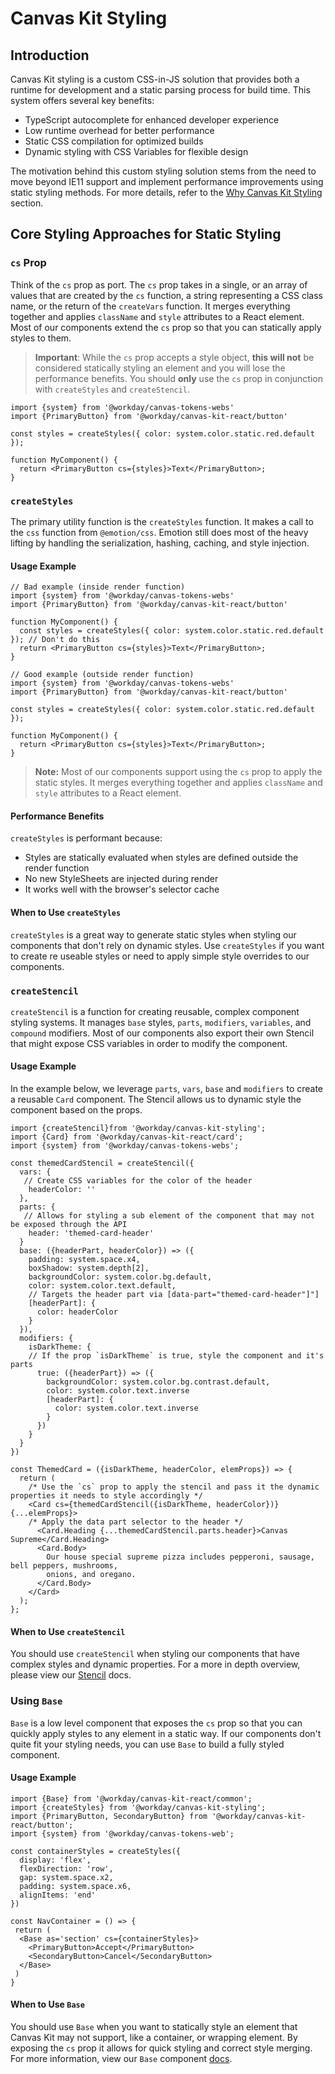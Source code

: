 <Meta title="Styling/Overview" />

# Canvas Kit Styling

## Introduction

Canvas Kit styling is a custom CSS-in-JS solution that provides both a runtime for development and a static parsing process for build time. This system offers several key benefits:

- TypeScript autocomplete for enhanced developer experience
- Low runtime overhead for better performance
- Static CSS compilation for optimized builds
- Dynamic styling with CSS Variables for flexible design

The motivation behind this custom styling solution stems from the need to move beyond IE11 support and implement performance improvements using static styling methods. For more details, refer to the [Why Canvas Kit Styling](https://workday.github.io/canvas-kit/?path=/docs/styling-why-canvas-styling--docs) section.

## Core Styling Approaches for Static Styling

### `cs` Prop

Think of the `cs` prop as  port. The `cs` prop takes in a single, or an array of values that are created by the `cs` function, a
string representing a CSS class name, or the return of the `createVars` function. It merges
everything together and applies `className` and `style` attributes to a React element. Most of our components extend the `cs` prop so that you can statically apply styles to them.

>**Important**: While the `cs` prop accepts a style object, **this will not** be considered statically styling an element and you will lose the performance benefits. You should **only** use the `cs` prop in conjunction with `createStyles` and `createStencil`.

```tsx
import {system} from '@workday/canvas-tokens-webs'
import {PrimaryButton} from '@workday/canvas-kit-react/button'

const styles = createStyles({ color: system.color.static.red.default });

function MyComponent() {
  return <PrimaryButton cs={styles}>Text</PrimaryButton>;
}
```

### `createStyles`

The primary utility function is the `createStyles` function. It makes a call to the `css` function
from `@emotion/css`. Emotion still does most of the heavy lifting by handling the serialization,
hashing, caching, and style injection.

#### Usage Example

```tsx
// Bad example (inside render function)
import {system} from '@workday/canvas-tokens-webs'
import {PrimaryButton} from '@workday/canvas-kit-react/button'

function MyComponent() {
  const styles = createStyles({ color: system.color.static.red.default }); // Don't do this
  return <PrimaryButton cs={styles}>Text</PrimaryButton>;
}

// Good example (outside render function)
import {system} from '@workday/canvas-tokens-webs'
import {PrimaryButton} from '@workday/canvas-kit-react/button'

const styles = createStyles({ color: system.color.static.red.default });

function MyComponent() {
  return <PrimaryButton cs={styles}>Text</PrimaryButton>;
}
```

> **Note:** Most of our components support using the `cs` prop to apply the static styles. It merges
everything together and applies `className` and `style` attributes to a React element.

#### Performance Benefits

`createStyles` is performant because:
- Styles are statically evaluated when styles are defined outside the render function
- No new StyleSheets are injected during render
- It works well with the browser's selector cache

#### When to Use `createStyles`
`createStyles` is a great way to generate static styles when styling our components that don't rely on dynamic styles. Use `createStyles` if you want to create re useable styles or need to apply simple style overrides to our components.

### `createStencil`
`createStencil` is a function for creating reusable, complex component styling systems. It manages `base` styles, `parts`, `modifiers`, `variables`, and `compound` modifiers. Most of our components also export their own Stencil that might expose CSS variables in order to modify the component.


#### Usage Example

In the example below, we leverage `parts`, `vars`, `base` and `modifiers` to create a reusable `Card` component. The Stencil allows us to dynamic style the component based on the props.

```tsx
import {createStencil}from '@workday/canvas-kit-styling';
import {Card} from '@workday/canvas-kit-react/card';
import {system} from '@workday/canvas-tokens-webs';

const themedCardStencil = createStencil({
  vars: {
   // Create CSS variables for the color of the header
    headerColor: ''
  },
  parts: {
   // Allows for styling a sub element of the component that may not be exposed through the API
    header: 'themed-card-header'
  }
  base: ({headerPart, headerColor}) => ({
    padding: system.space.x4,
    boxShadow: system.depth[2],
    backgroundColor: system.color.bg.default,
    color: system.color.text.default,
    // Targets the header part via [data-part="themed-card-header"]"]
    [headerPart]: {
      color: headerColor
    }
  }),
  modifiers: {
    isDarkTheme: {
    // If the prop `isDarkTheme` is true, style the component and it's parts
      true: ({headerPart}) => ({
        backgroundColor: system.color.bg.contrast.default,
        color: system.color.text.inverse
        [headerPart]: {
          color: system.color.text.inverse
        }
      })
    }
  }
})

const ThemedCard = ({isDarkTheme, headerColor, elemProps}) => {
  return (
    /* Use the `cs` prop to apply the stencil and pass it the dynamic properties it needs to style accordingly */
    <Card cs={themedCardStencil({isDarkTheme, headerColor})} {...elemProps}>
	/* Apply the data part selector to the header */
      <Card.Heading {...themedCardStencil.parts.header}>Canvas Supreme</Card.Heading>
      <Card.Body>
        Our house special supreme pizza includes pepperoni, sausage, bell peppers, mushrooms,
        onions, and oregano.
      </Card.Body>
    </Card>
  );
};
```

#### When to Use `createStencil`
You should use `createStencil` when styling our components that have complex styles and dynamic properties. For a more in depth overview, please view our [Stencil](/docs/styling-stencils--docs) docs.


### Using `Base`

`Base` is a low level component that exposes the `cs` prop so that you can quickly apply styles to any element in a static way. If our components don't quite fit your styling needs, you can use `Base` to build a fully styled component.

#### Usage Example
```tsx
import {Base} from '@workday/canvas-kit-react/common';
import {createStyles} from '@workday/canvas-kit-styling';
import {PrimaryButton, SecondaryButton} from '@workday/canvas-kit-react/button';
import {system} from '@workday/canvas-tokens-web';

const containerStyles = createStyles({
  display: 'flex',
  flexDirection: 'row',
  gap: system.space.x2,
  padding: system.space.x6,
  alignItems: 'end'
})

const NavContainer = () => {
 return (
  <Base as='section' cs={containerStyles}>
    <PrimaryButton>Accept</PrimaryButton>
    <SecondaryButton>Cancel</SecondaryButton>
  </Base>
 )
}
```

#### When to Use `Base`
You should use `Base` when you want to statically style an element that Canvas Kit may not support, like a container, or wrapping element. By exposing the `cs` prop it allows for quick styling and correct style merging. For more information, view our `Base` component [docs](https://workday.github.io/canvas-kit/?path=/docs/hooks-and-utilities-common--docs#base).
